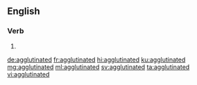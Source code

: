 ==English==

===Verb===
{{head|en|verb form}}

# {{en-past of|agglutinate}}

[[de:agglutinated]]
[[fr:agglutinated]]
[[hi:agglutinated]]
[[ku:agglutinated]]
[[mg:agglutinated]]
[[ml:agglutinated]]
[[sv:agglutinated]]
[[ta:agglutinated]]
[[vi:agglutinated]]